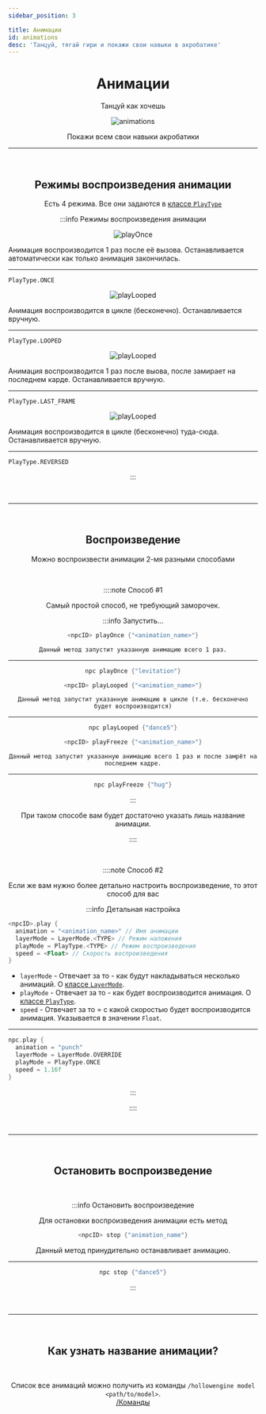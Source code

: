 ```yaml
---
sidebar_position: 3

title: Анимации
id: animations
desc: 'Танцуй, тягай гири и покажи свои навыки в акробатике'
---
```



<div align="center" style={{"position": "relative"}}>

# Анимации

Танцуй как хочешь

<link rel="preload" as="image" href="@site/static/img/doc/titles/Animations0.webp" />
<div className="show" id="mask">

![animations](@site/static/img/doc/titles/NpcAnimations0.webp "Спасибо Uertyk_ [uertyk_] за титульник")

</div>

Покажи всем свои навыки акробатики

---

<br />

## Режимы воспроизведения анимации

Есть 4 режима. Все они задаются в [классе `PlayType`](../../99-resources/2-play-type.mdx)

:::info Режимы воспроизведения анимации

<Tabs>
<TabItem value="play-once" label="Одноразово" attributes={{className: tab.def}}>

<div style={{"display": "flex"}}>

<div style={{"margin": "20px", "align-items": "flex-start"}}>
<div className="play-type-show" id="play-type-mask" style={{"width": "192px"}}>

![playOnce](@site/static/img/doc/anim_play_mode/PlayOnce.gif "Спасибо @dan_bat [bat1san] за материал")

</div>
</div>
<div align="left" style={{"margin": "10px", "align-items": "flex-end", "padding": "10px"}}>

Анимация воспроизводится 1 раз после её вызова.
Останавливается автоматически как только анимация закончилась.

---

`PlayType.ONCE`

</div>
</div>

</TabItem>
<TabItem value="play-looped" label="Цикл" attributes={{className: tab.def}}>

<div style={{"display": "flex"}}>

<div style={{"margin": "20px", "align-items": "flex-start"}}>
<div className="play-type-show" id="play-type-mask" style={{"width": "192px"}}>

![playLooped](@site/static/img/doc/anim_play_mode/PlayLooped.gif "Спасибо @dan_bat [bat1san] за материал")

</div>
</div>
<div align="left" style={{"margin": "10px", "align-items": "flex-end", "padding": "10px"}}>

Анимация воспроизводится в цикле (бесконечно).
Останавливается вручную.

---

`PlayType.LOOPED`

</div>
</div>

</TabItem>
<TabItem value="play-freeze" label="Замереть" attributes={{className: tab.def}}>

<div style={{"display": "flex"}}>

<div style={{"margin": "20px", "align-items": "flex-start"}}>
<div className="play-type-show" id="play-type-mask" style={{"width": "192px"}}>

![playLooped](@site/static/img/doc/anim_play_mode/PlayFreeze.gif "Спасибо @dan_bat [bat1san] за материал")

</div>
</div>
<div align="left" style={{"margin": "10px", "align-items": "flex-end", "padding": "10px"}}>

Анимация воспроизводится 1 раз после выова, после замирает на последнем карде.
Останавливается вручную.

---

`PlayType.LAST_FRAME`

</div>
</div>

</TabItem>
<TabItem value="play-reversed" label="Реверс" attributes={{className: tab.def}}>

<div style={{"display": "flex"}}>

<div style={{"margin": "20px", "align-items": "flex-start"}}>
<div className="play-type-show" id="play-type-mask" style={{"width": "192px"}}>

![playLooped](@site/static/img/doc/anim_play_mode/PlayReversed.gif "Спасибо @dan_bat [bat1san] за материал")

</div>
</div>
<div align="left" style={{"margin": "10px", "align-items": "flex-end", "padding": "10px"}}>

Анимация воспроизводится в цикле (бесконечно) туда-сюда.
Останавливается вручную.

---

`PlayType.REVERSED`

</div>
</div>

</TabItem>
</Tabs>

:::

<br />

---

<br />

## Воспроизведение

Можно воспроизвести анимации 2-мя разными способами

<br />

::::note Способ #1

Самый простой способ, не требующий заморочек.

:::info Запустить...

<Tabs>
<TabItem value="playOnce" label="1 раз" attributes={{className: tab.def}}>

```kts
<npcID> playOnce {"<animation_name>"}
```
`Данный метод запустит указанную анимацию всего 1 раз.`

---

```kts title="Пример"
npc playOnce {"levitation"}
```

</TabItem>
<TabItem value="playLooped" label="В цикле" attributes={{className: tab.def}}>

```kts
<npcID> playLooped {"<animation_name>"}
```
`Данный метод запустит указанную анимацию в цикле (т.е. бесконечно будет воспроизводится)`

---

```kts title="Пример"
npc playLooped {"dance5"}
```

</TabItem>
<TabItem value="playFreeze" label="И замереть" attributes={{className: tab.def}}>

```kts
<npcID> playFreeze {"<animation_name>"}
```
`Данный метод запустит указанную анимацию всего 1 раз и после замрёт на последнем кадре.`

---

```kts title="Пример"
npc playFreeze {"hug"}
```

</TabItem>
</Tabs>

:::

При таком способе вам будет достаточно указать лишь название анимации.

::::

<br />

::::note Способ #2

Если же вам нужно более детально настроить воспроизведение, то этот способ для вас

:::info Детальная настройка

<div align="left">

```kts
<npcID>.play {
  animation = "<animation_name>" // Имя анимации
  layerMode = LayerMode.<TYPE> // Режим наложения
  playMode = PlayType.<TYPE> // Режим воспроизведения
  speed = <Float> // Скорость воспроизведения
}
```

- `layerMode` - Отвечает за то - как будут накладываться несколько анимаций.
О [классе `LayerMode`](../../99-resources/3-layer-mode.mdx).
- `playMode` - Отвечает за то - как будет воспроизводится анимация.
О [классе `PlayType`](../../99-resources/2-play-type.mdx).
- `speed` - Отвечает за то = с какой скоростью будет воспроизводится анимация.
Указывается в значении `Float`.

---

```kts title="Пример"
npc.play {
  animation = "punch"
  layerMode = LayerMode.OVERRIDE
  playMode = PlayType.ONCE
  speed = 1.16f
}
```

</div>

:::

::::

<br />

---

<br />

## Остановить воспроизведение

<br />

:::info Остановить воспроизведение

Для остановки воспроизведения анимации есть метод

```kts
<npcID> stop {"animation_name"}
```

Данный метод принудительно останавливает анимацию.

---

```kts title="пример"
npc stop {"dance5"}
```

:::

<br />

---

<br />

## Как узнать название анимации?

<br />

Список все анимаций можно получить из команды `/hollowengine model <path/to/model>`.  
[/Команды](../../0-begin/2-commands.mdx)

</div>